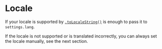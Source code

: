# Locale
If your locale is supported by <a href="https://developer.mozilla.org/en-US/docs/Web/JavaScript/Reference/Global_Objects/Date/toLocaleString" rel="noreferrer" target="_blank">`.toLocaleString()`</a> is enough to pass it to `settings.lang`.

<Sandbox example="internationalization-locale" />

If the locale is not supported or is translated incorrectly, you can always set the locale manually, see the next section.
